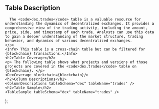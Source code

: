   <div>
    <h2>Table Description</h2>
    <p>

      The <code>dex.trades</code> table is a valuable resource for understanding the dynamics of decentralized exchanges. It provides a comprehensive view of the trading activity, including the amount, price, side, and timestamp of each trade. Analysts can use this data to gain a deeper understanding of the market structure, trading behavior, and dynamics of various decentralized exchanges.
    </p>
    <Info> This table is a cross-chain table but can be filtered for {blockchain} transactions.</Info>
    <h2>Table Coverage</h2>
    <p> The following table shows what projects and versions of those projects are covered in the <code>dex.trades</code> table on {blockchain}. </p>
    <DexCoverage blockchain={blockchain}/>
    <h2>Column Descriptions</h2>
    <ColumnDescriptions tableSchema="dex" tableName="trades" />
    <h2>Table Sample</h2>
    <TableSample tableSchema="dex" tableName="trades" />
  </div>
);